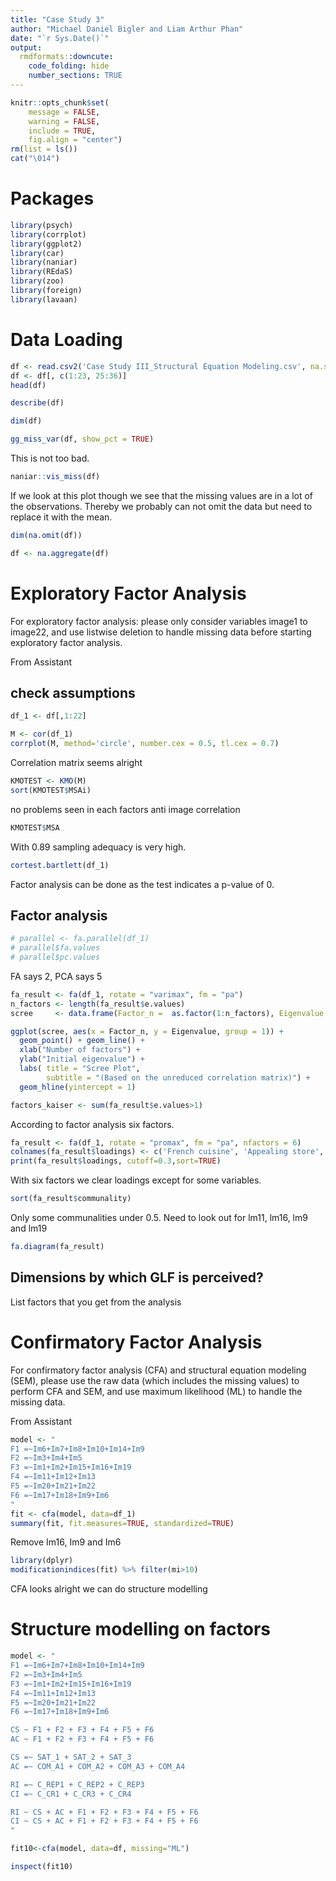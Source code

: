 ```yaml
---
title: "Case Study 3"
author: "Michael Daniel Bigler and Liam Arthur Phan"
date: "`r Sys.Date()`"
output:
  rmdformats::downcute:
    code_folding: hide
    number_sections: TRUE
---
```


```r
knitr::opts_chunk$set(
	message = FALSE,
	warning = FALSE,
	include = TRUE,
	fig.align = "center")
rm(list = ls())
cat("\014")
```

# Packages {.unnumbered}

```r
library(psych)
library(corrplot)
library(ggplot2)
library(car)
library(naniar)
library(REdaS)
library(zoo)
library(foreign) 
library(lavaan)
```

# Data Loading

```r
df <- read.csv2('Case Study III_Structural Equation Modeling.csv', na.strings = '999', sep = ',')
df <- df[, c(1:23, 25:36)]
head(df)
```

```r
describe(df)
```

```r
dim(df)
```

```r
gg_miss_var(df, show_pct = TRUE)
```

This is not too bad. 

```r
naniar::vis_miss(df)
```

If we look at this plot though we see that the missing values are in a lot of the observations. Thereby we probably can not omit the data but need to replace it with the mean. 

```r
dim(na.omit(df))
```

```r
df <- na.aggregate(df)
```

# Exploratory Factor Analysis

For exploratory factor analysis: please only consider variables image1 to image22, and use listwise deletion to handle missing data before starting exploratory factor analysis.

From Assistant

## check assumptions

```r
df_1 <- df[,1:22]
```

```r
M <- cor(df_1)
corrplot(M, method='circle', number.cex = 0.5, tl.cex = 0.7)
```

Correlation matrix seems alright

```r
KMOTEST <- KMO(M)
sort(KMOTEST$MSAi)
```
no problems seen in each factors anti image correlation

```r
KMOTEST$MSA
```

With 0.89 sampling adequacy is very high. 

```r
cortest.bartlett(df_1)
```

Factor analysis can be done as the test indicates a p-value of 0.

## Factor analysis

```r
# parallel <- fa.parallel(df_1)
# parallel$fa.values
# parallel$pc.values
```

FA says 2, PCA says 5

```r
fa_result <- fa(df_1, rotate = "varimax", fm = "pa")
n_factors <- length(fa_result$e.values)
scree     <- data.frame(Factor_n =  as.factor(1:n_factors), Eigenvalue = fa_result$e.values)

ggplot(scree, aes(x = Factor_n, y = Eigenvalue, group = 1)) +
  geom_point() + geom_line() +
  xlab("Number of factors") +
  ylab("Initial eigenvalue") +
  labs( title = "Scree Plot",
        subtitle = "(Based on the unreduced correlation matrix)") +
  geom_hline(yintercept = 1)

factors_kaiser <- sum(fa_result$e.values>1)
```

According to factor analysis six factors.

```r
fa_result <- fa(df_1, rotate = "promax", fm = "pa", nfactors = 6)
colnames(fa_result$loadings) <- c('French cuisine', 'Appealing store', 'Large assortment', 'Luxury and high quality', 'Relaxing store', 'Hip and Trendy')
print(fa_result$loadings, cutoff=0.3,sort=TRUE)
```

With six factors we clear loadings except for some variables.

```r
sort(fa_result$communality)
```

Only some communalities under 0.5. Need to look out for lm11, lm16, lm9 and lm19

```r
fa.diagram(fa_result)
```

## Dimensions by which GLF is perceived? 

List factors that you get from the analysis

# Confirmatory Factor Analysis

For confirmatory factor analysis (CFA) and structural equation modeling (SEM), please use the raw data (which includes the missing values) to perform CFA and SEM, and use maximum likelihood (ML) to handle the missing data.

From Assistant

```r
model <- "
F1 =~Im6+Im7+Im8+Im10+Im14+Im9
F2 =~Im3+Im4+Im5
F3 =~Im1+Im2+Im15+Im16+Im19
F4 =~Im11+Im12+Im13
F5 =~Im20+Im21+Im22
F6 =~Im17+Im18+Im9+Im6
"
fit <- cfa(model, data=df_1)
summary(fit, fit.measures=TRUE, standardized=TRUE)
```

Remove Im16, Im9 and Im6

```r
library(dplyr)
modificationindices(fit) %>% filter(mi>10)
```
CFA looks alright we can do structure modelling

# Structure modelling on factors 

```r
model <- "
F1 =~Im6+Im7+Im8+Im10+Im14+Im9
F2 =~Im3+Im4+Im5
F3 =~Im1+Im2+Im15+Im16+Im19
F4 =~Im11+Im12+Im13
F5 =~Im20+Im21+Im22
F6 =~Im17+Im18+Im9+Im6

CS ~ F1 + F2 + F3 + F4 + F5 + F6
AC ~ F1 + F2 + F3 + F4 + F5 + F6

CS =~ SAT_1 + SAT_2 + SAT_3
AC =~ COM_A1 + COM_A2 + COM_A3 + COM_A4

RI =~ C_REP1 + C_REP2 + C_REP3
CI =~ C_CR1 + C_CR3 + C_CR4

RI ~ CS + AC + F1 + F2 + F3 + F4 + F5 + F6
CI ~ CS + AC + F1 + F2 + F3 + F4 + F5 + F6
"

fit10<-cfa(model, data=df, missing="ML")

inspect(fit10)
```

